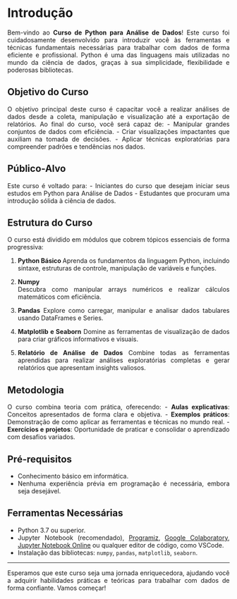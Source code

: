```{=html}
<style>
  body{text-align: justify}
</style>
```

::: progress
::: {.progress-bar style="width: 100%;"}
:::
:::

# Introdução

Bem-vindo ao **Curso de Python para Análise de Dados**! Este curso foi cuidadosamente desenvolvido para introduzir você às ferramentas e técnicas fundamentais necessárias para trabalhar com dados de forma eficiente e profissional. Python é uma das linguagens mais utilizadas no mundo da ciência de dados, graças à sua simplicidade, flexibilidade e poderosas bibliotecas.

## Objetivo do Curso
O objetivo principal deste curso é capacitar você a realizar análises de dados desde a coleta, manipulação e visualização até a exportação de relatórios. Ao final do curso, você será capaz de:
- Manipular grandes conjuntos de dados com eficiência.
- Criar visualizações impactantes que auxiliam na tomada de decisões.
- Aplicar técnicas exploratórias para compreender padrões e tendências nos dados.

## Público-Alvo
Este curso é voltado para:
- Iniciantes do curso que desejam iniciar seus estudos em Python para Análise de Dados
- Estudantes que procuram uma introdução sólida à ciência de dados.

## Estrutura do Curso
O curso está dividido em módulos que cobrem tópicos essenciais de forma progressiva:

1. **Python Básico **
   Aprenda os fundamentos da linguagem Python, incluindo sintaxe, estruturas de controle, manipulação de variáveis e funções.

2. **Numpy**  
   Descubra como manipular arrays numéricos e realizar cálculos matemáticos com eficiência.

3. **Pandas**
   Explore como carregar, manipular e analisar dados tabulares usando DataFrames e Series.

4. **Matplotlib e Seaborn**
   Domine as ferramentas de visualização de dados para criar gráficos informativos e visuais.

5. **Relatório de Análise de Dados** 
   Combine todas as ferramentas aprendidas para realizar análises exploratórias completas e gerar relatórios que apresentam insights valiosos.

## Metodologia
O curso combina teoria com prática, oferecendo:
- **Aulas explicativas**: Conceitos apresentados de forma clara e objetiva.
- **Exemplos práticos**: Demonstração de como aplicar as ferramentas e técnicas no mundo real.
- **Exercícios e projetos**: Oportunidade de praticar e consolidar o aprendizado com desafios variados.

## Pré-requisitos
- Conhecimento básico em informática.
- Nenhuma experiência prévia em programação é necessária, embora seja desejável.

## Ferramentas Necessárias
- Python 3.7 ou superior.
- Jupyter Notebook (recomendado), [Programiz](https://www.programiz.com/python-programming/online-compiler/), [Google Colaboratory](https://colab.research.google.com/), [Jupyter Notebook Online](https://jupyter.org/try-jupyter/lab/) ou qualquer editor de código, como VSCode.
- Instalação das bibliotecas: `numpy`, `pandas`, `matplotlib`, `seaborn`.

---

Esperamos que este curso seja uma jornada enriquecedora, ajudando você a adquirir habilidades práticas e teóricas para trabalhar com dados de forma confiante. Vamos começar!


::: progress
::: {.progress-bar style="width: 100%;"}
:::
:::
